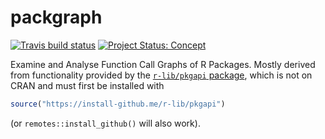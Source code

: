 # packgraph

<!-- badges: start -->
[![Travis build status](https://travis-ci.org/mpadge/packgraph.svg?branch=master)](https://travis-ci.org/mpadge/packgraph)
[![Project Status: Concept](https://www.repostatus.org/badges/latest/concept.svg)](https://www.repostatus.org/#concept)
<!-- badges: end -->

Examine and Analyse Function Call Graphs of R Packages. Mostly derived from
functionality provided by the [`r-lib/pkgapi`
package](https://github.com/r-lib/pkgapi), which is not on CRAN and must first
be installed with
```r
source("https://install-github.me/r-lib/pkgapi")
```
(or `remotes::install_github()` will also work).


